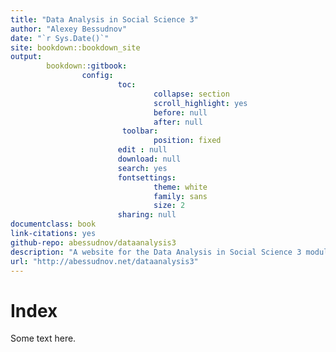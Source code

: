 ```yaml
---
title: "Data Analysis in Social Science 3"
author: "Alexey Bessudnov"
date: "`r Sys.Date()`"
site: bookdown::bookdown_site
output:
        bookdown::gitbook:
                config:
                        toc:
                                collapse: section
                                scroll_highlight: yes
                                before: null
                                after: null
                         toolbar:
                                position: fixed
                        edit : null
                        download: null
                        search: yes
                        fontsettings:
                                theme: white
                                family: sans
                                size: 2
                        sharing: null
documentclass: book
link-citations: yes
github-repo: abessudnov/dataanalysis3
description: "A website for the Data Analysis in Social Science 3 module."
url: "http://abessudnov.net/dataanalysis3"
---
```


# Index

Some text here.